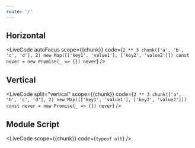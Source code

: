 ```yaml
---
route: '/'
---
```



## Horizontal

<LiveCode
  autoFocus
  scope={{chunk}}
  code={`
    2 ** 3
    chunk(['a', 'b', 'c', 'd'], 2)
    new Map([['key1', 'value1'], ['key2', 'value2']])
    const never = new Promise(_ => {})
    never
  `}
/>

## Vertical

<LiveCode
  split="vertical"
  scope={{chunk}}
  code={`
    2 ** 3
    chunk(['a', 'b', 'c', 'd'], 2)
    new Map([['key1', 'value1'], ['key2', 'value2']])
    const never = new Promise(_ => {})
    never
  `}
/>

## Module Script

<LiveCode
  scope={{chunk}}
  code={`
    typeof olt
  `}
/>
